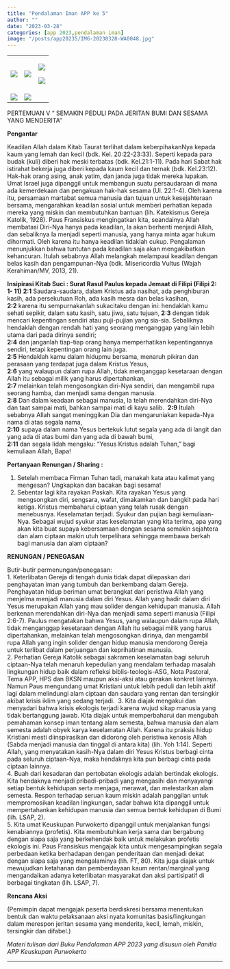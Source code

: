 ```yaml
---
title: "Pendalaman Iman APP ke 5"
author: ""
date: "2023-03-28"
categories: [app 2023,pendalaman iman]
image: "/posts/app20235/IMG-20230328-WA0048.jpg"
---
```


+----------------------------------------------+----------------------------------------------+----------------------------------------------+
| ![](/posts/app20235/IMG-20230328-WA0032.jpg) | ![](/posts/app20235/IMG-20230328-WA0035.jpg) | ![](/posts/app20235/IMG-20230328-WA0036.jpg) |
|                                              |                                              |                                              |
|                                              |                                              | ![](/posts/app20235/IMG-20230328-WA0039.jpg) |
+----------------------------------------------+----------------------------------------------+----------------------------------------------+
| ![](/posts/app20235/IMG-20230328-WA0034.jpg) | ![](/posts/app20235/IMG-20230328-WA0033.jpg) |                                              |
+----------------------------------------------+----------------------------------------------+----------------------------------------------+

PERTEMUAN V “ SEMAKIN PEDULI PADA JERITAN BUMI DAN SESAMA YANG MENDERITA”\

**Pengantar**\

Keadilan Allah dalam Kitab Taurat terlihat dalam keberpihakanNya kepada kaum yang lemah dan kecil (bdk. Kel. 20:22-23:33). Seperti kepada para budak (kuli) diberi hak meski terbatas (bdk. Kel.21:1-11). Pada hari Sabat hak istirahat bekerja juga diberi kepada kaum kecil dan ternak (bdk. Kel.23:12). Hak-hak orang asing, anak yatim, dan janda juga tidak mereka lupakan. Umat Israel juga dipanggil untuk membangun suatu persaudaraan di mana ada kemerdekaan dan pengakuan hak-hak sesama (Ul. 22:1-4). Oleh karena itu, persamaan martabat semua manusia dan tujuan untuk kesejahteraan bersama, mengarahkan keadilan sosial untuk memberi perhatian kepada mereka yang miskin dan membutuhkan bantuan (lih. Katekismus Gereja Katolik, 1928). Paus Fransiskus mengingatkan kita, seandainya Allah membatasi Diri-Nya hanya pada keadilan, Ia akan berhenti menjadi Allah, dan sebaliknya Ia menjadi seperti manusia, yang hanya minta agar hukum dihormati. Oleh karena itu hanya keadilan tidaklah cukup. Pengalaman menunjukkan bahwa tuntutan pada keadilan saja akan mengakibatkan kehancuran. Itulah sebabnya Allah melangkah melampaui keadilan dengan belas kasih dan pengampunan-Nya (bdk. Misericordia Vultus (Wajah Kerahiman/MV, 2013, 21).

**Insipirasi Kitab Suci : Surat Rasul Paulus kepada Jemaat di Filipi (Filipi 2: 1- 11)** **2:1** Saudara-saudara, dalam Kristus ada nasihat, ada penghiburan kasih, ada persekutuan Roh, ada kasih mesra dan belas kasihan,\
**2:2** karena itu sempurnakanlah sukacitaku dengan ini: hendaklah kamu sehati sepikir, dalam satu kasih, satu jiwa, satu tujuan, **2:3** dengan tidak mencari kepentingan sendiri atau puji-pujian yang sia-sia. Sebaliknya hendaklah dengan rendah hati yang seorang menganggap yang lain lebih utama dari pada dirinya sendiri;\
**2:4** dan janganlah tiap-tiap orang hanya memperhatikan kepentingannya sendiri, tetapi kepentingan orang lain juga.\
**2:5** Hendaklah kamu dalam hidupmu bersama, menaruh pikiran dan perasaan yang terdapat juga dalam Kristus Yesus,\
**2:6** yang walaupun dalam rupa Allah, tidak menganggap kesetaraan dengan Allah itu sebagai milik yang harus dipertahankan,\
**2:7** melainkan telah mengosongkan diri-Nya sendiri, dan mengambil rupa seorang hamba, dan menjadi sama dengan manusia.\
**2:8** Dan dalam keadaan sebagai manusia, Ia telah merendahkan diri-Nya dan taat sampai mati, bahkan sampai mati di kayu salib.  **2:9** Itulah sebabnya Allah sangat meninggikan Dia dan mengaruniakan kepada-Nya nama di atas segala nama,\
**2:10** supaya dalam nama Yesus bertekuk lutut segala yang ada di langit dan yang ada di atas bumi dan yang ada di bawah bumi,\
**2:11** dan segala lidah mengaku: "Yesus Kristus adalah Tuhan," bagi kemuliaan Allah, Bapa!

**Pertanyaan Renungan / Sharing :**\

1.  Setelah membaca Firman Tuhan tadi, manakah kata atau kalimat yang mengesan? Ungkapkan dan bacakan bagi sesama!\
2.  Sebentar lagi kita rayakan Paskah. Kita rayakan Yesus yang mengsongkan diri, sengsara, wafat, dimakamkan dan bangkit pada hari ketiga. Kristus membaharui ciptaan yang telah rusak dengan menebusnya. Keselamatan terjadi. Syukur dan pujian bagi kemuliaan-Nya. Sebagai wujud syukur atas keselamatan yang kita terima, apa yang akan kita buat supaya kebersamaan dengan sesama semakin sejahtera dan alam ciptaan makin utuh terpelihara sehingga membawa berkah bagi manusia dan alam ciptaan?

**RENUNGAN / PENEGASAN**\

Butir-butir permenungan/penegasan:\
1. Keterlibatan Gereja di tengah dunia tidak dapat dilepaskan dari penghayatan iman yang tumbuh dan berkembang dalam Gereja. Penghayatan hidup beriman umat berangkat dari peristiwa Allah yang menjelma menjadi manusia dalam diri Yesus. Allah yang hadir dalam diri Yesus merupakan Allah yang mau solider dengan kehidupan manusia. Allah berkenan merendahkan diri-Nya dan menjadi sama seperti manusia (Filipi 2:6-7). Paulus mengatakan bahwa Yesus, yang walaupun dalam rupa Allah, tidak menganggap kesetaraan dengan Allah itu sebagai milik yang harus dipertahankan, melainkan telah mengosongkan dirinya, dan mengambil rupa Allah yang ingin solider dengan hidup manusia mendorong Gereja untuk terlibat dalam perjuangan dan keprihatinan manusia.\
2. Perhatian Gereja Katolik sebagai sakramen keselamatan bagi seluruh ciptaan-Nya telah menaruh kepedulian yang mendalam terhadap masalah lingkungan hidup baik dalam refleksi biblis-teologis-ASG, Nota Pastoral, Tema APP, HPS dan BKSN maupun aksi-aksi atau gerakan konkret lainnya. Namun Paus mengundang umat Kristiani untuk lebih peduli dan lebih aktif lagi dalam melindungi alam ciptaan dan saudara yang rentan dan tersingkir akibat krisis iklim yang sedang terjadi.  3. Kita diajak mengakui dan menyadari bahwa krisis ekologis terjadi karena wujud sikap manusia yang tidak bertanggung jawab. Kita diajak untuk memperbaharui dan mengubah pemahaman konsep iman tentang alam semesta, bahwa manusia dan alam semesta adalah obyek karya keselamatan Allah. Karena itu praksis hidup Kristiani mesti diinspirasikan dan didorong oleh peristiwa kenosis Allah (Sabda menjadi manusia dan tinggal di antara kita) (lih. Yoh 1:14). Seperti Allah, yang menyatakan kasih-Nya dalam diri Yesus Kristus berbagi cinta pada seluruh ciptaan-Nya, maka hendaknya kita pun berbagi cinta pada ciptaan lainnya.\
4. Buah dari kesadaran dan pertobatan ekologis adalah bertindak ekologis. Kita hendaknya menjadi pribadi-pribadi yang mengasihi dan menyayangi setiap bentuk kehidupan serta menjaga, merawat, dan melestarikan alam semesta. Respon terhadap seruan kaum miskin adalah panggilan untuk mempromosikan keadilan lingkungan, sadar bahwa kita dipanggil untuk mempertahankan kehidupan manusia dan semua bentuk kehidupan di Bumi (lih. LSAP, 2).\
5. Kita umat Keuskupan Purwokerto dipanggil untuk menjalankan fungsi kenabiannya (profetis). Kita membutuhkan kerja sama dan bergabung dengan siapa saja yang berkehendak baik untuk melakukan profetis ekologis ini. Paus Fransiskus mengajak kita untuk mengesampingkan segala perbedaan ketika berhadapan dengan penderitaan dan menjadi dekat dengan siapa saja yang mengalaminya (lih. FT, 80). Kita juga diajak untuk mewujudkan ketahanan dan pemberdayaan kaum rentan/marginal yang mengandaikan adanya keterlibatan masyarakat dan aksi partisipatif di berbagai tingkatan (lih. LSAP, 7).\

**Rencana Aksi**

(Pemimpin dapat mengajak peserta berdiskresi bersama menentukan bentuk dan waktu pelaksanaan aksi nyata komunitas basis/lingkungan dalam merespon jeritan sesama yang menderita, kecil, lemah, miskin, tersingkir dan difabel.)

*Materi tulisan dari Buku Pendalaman APP 2023 yang disusun oleh Panitia APP Keuskupan Purwokerto*

------------------------------------------------------------------------
